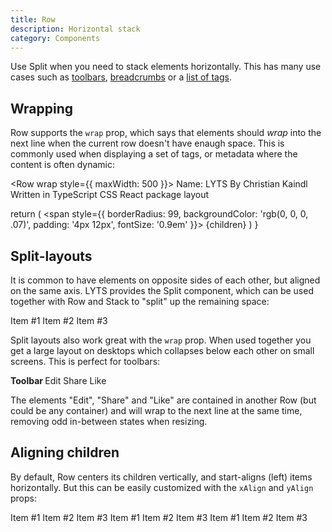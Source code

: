 ```yaml
---
title: Row
description: Horizontal stack
category: Components
---
```



Use Split when you need to stack elements horizontally. This has many use cases such as [toolbars](/examples/toolbar), [breadcrumbs](/examples/breadcrumbs) or a [list of tags](/examples/wrapped-tags).

## Wrapping

Row supports the `wrap` prop, which says that elements should *wrap* into the next line when the current row doesn't have enaugh space. This is commonly used when displaying a set of tags, or metadata where the content is often dynamic:

<Row wrap style={{ maxWidth: 500 }}>
  <Pill>Name: LYTS</Pill>
  <Pill>By Christian Kaindl</Pill>
  <Pill>Written in TypeScript</Pill>
  <Pill>CSS</Pill>
  <Pill>React</Pill>
  <Pill>package</Pill>
  <Pill>layout</Pill>
</Row>

  return (
    <span style={{ borderRadius: 99, backgroundColor: 'rgb(0, 0, 0, .07)', padding: '4px 12px', fontSize: '0.9em' }}>
      {children}
    </span>
  )
}

## Split-layouts

It is common to  have elements on opposite sides of each other, but aligned on the same axis. LYTS provides the Split component, which can be used together with Row and Stack to "split" up the remaining space:

<Row>
  <Box>Item #1</Box>
  <Box>Item #2</Box>
  <Split />
  <Box>Item #3</Box>
</Row>

Split layouts also work great with the `wrap` prop. When used together you get a large layout on desktops which collapses below each other on small screens. This is perfect for toolbars:

<Row gap={1.5} wrap>
  <b>
    Toolbar
  </b>
  <Split />
  <Row>
    <span>Edit</span>
    <span>Share</span>
    <span>Like</span>
  </Row>
</Row>

The elements "Edit", "Share" and "Like" are contained in another Row (but could be any container) and will wrap to the next line at the same time, removing odd in-between states when resizing.

## Aligning children

By default, Row centers its children vertically, and start-aligns (left) items horizontally. But this can be easily customized with the `xAlign` and `yAlign` props:

<Row>
  <Box>Item #1</Box>
  <Box>Item #2</Box>
  <Box>Item #3</Box>
</Row>

<Row xAlign='center'>
  <Box>Item #1</Box>
  <Box>Item #2</Box>
  <Box>Item #3</Box>
</Row>

<Row xAlign='end'>
  <Box>Item #1</Box>
  <Box>Item #2</Box>
  <Box>Item #3</Box>
</Row>
